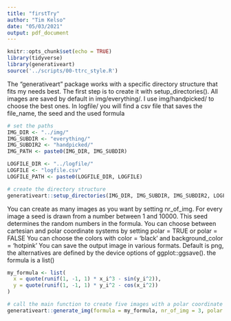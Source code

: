 ```yaml
---
title: "firstTry"
author: "Tim Kelso"
date: "05/03/2021"
output: pdf_document
---
```


```r
knitr::opts_chunk$set(echo = TRUE)
library(tidyverse)
library(generativeart)
source('../scripts/00-ttrc_style.R')
```

The "generativeart" package works with a specific directory structure that fits my needs best. 
The first step is to create it with setup_directories(). 
All images are saved by default in img/everything/. 
I use img/handpicked/ to choose the best ones. 
In logfile/ you will find a csv file that saves the file_name, the seed and the used formula

``` r
# set the paths
IMG_DIR <- "../img/"
IMG_SUBDIR <- "everything/"
IMG_SUBDIR2 <- "handpicked/"
IMG_PATH <- paste0(IMG_DIR, IMG_SUBDIR)

LOGFILE_DIR <- "../logfile/"
LOGFILE <- "logfile.csv"
LOGFILE_PATH <- paste0(LOGFILE_DIR, LOGFILE)

# create the directory structure
generativeart::setup_directories(IMG_DIR, IMG_SUBDIR, IMG_SUBDIR2, LOGFILE_DIR)
```

You can create as many images as you want by setting nr_of_img.
For every image a seed is drawn from a number between 1 and 10000.
This seed determines the random numbers in the formula.
You can choose between cartesian and polar coordinate systems by setting polar = TRUE or polar = FALSE
You can choose the colors with color = 'black' and background_color = 'hotpink'
You can save the output image in various formats. Default is png, the alternatives are defined by the device options of ggplot::ggsave().
the formula is a list()

``` r
my_formula <- list(
  x = quote(runif(1, -1, 1) * x_i^3 - sin(y_i^2)),
  y = quote(runif(1, -1, 1) * y_i^2 - cos(x_i^2))
)

# call the main function to create five images with a polar coordinate system
generativeart::generate_img(formula = my_formula, nr_of_img = 3, polar = TRUE, filetype = "png", color = "black", background_color = QTcolours_bckgrnd$key[4])
```